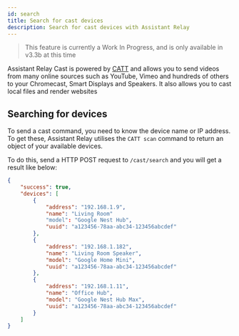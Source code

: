```yaml
---
id: search
title: Search for cast devices
description: Search for cast devices with Assistant Relay
---
```



> This feature is currently a Work In Progress, and is only available in v3.3b at this time

Assistant Relay Cast is powered by [CATT](https://github.com/skorokithakis/catt)
and allows you to send videos from many online sources such as YouTube, Vimeo and hundreds of others to your Chromecast, Smart Displays and Speakers.  It also allows you to cast local files and render websites

## Searching for devices

To send a cast command, you need to know the device name or IP address.  To get these, Assistant Relay utilises the `CATT scan` command to return an object of your available devices.

To do this, send a HTTP POST request to `/cast/search` and you will get a result like below:

```json
{
    "success": true,
    "devices": [
        {
            "address": "192.168.1.9",
            "name": "Living Room"
            "model": "Google Nest Hub",
            "uuid": "a123456-78aa-abc34-123456abcdef"
        },
        {
            "address": "192.168.1.182",
            "name": "Living Room Speaker",
            "model": "Google Home Mini",
            "uuid": "a123456-78aa-abc34-123456abcdef"
        },
        {
            "address": "192.168.1.11",
            "name": "Office Hub",
            "model": "Google Nest Hub Max",
            "uuid": "a123456-78aa-abc34-123456abcdef"
        }
    ]
}
```


